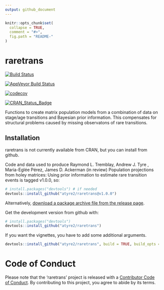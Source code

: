 ```yaml
---
output: github_document
---
```


<!-- README.md is generated from README.Rmd. Please edit that file -->

```r
knitr::opts_chunk$set(
  collapse = TRUE,
  comment = "#>",
  fig.path = "README-"
)
```

# raretrans

[![Build Status](https://travis-ci.com/atyre2/raretrans.svg?token=fZ6v1nEUhWRrRW3uj9TH&branch=master)](https://travis-ci.com/atyre2/raretrans)

[![AppVeyor Build Status](https://ci.appveyor.com/api/projects/status/github/atyre2/raretrans?branch=master&svg=true)](https://ci.appveyor.com/project/atyre2/raretrans)

[![codecov](https://codecov.io/gh/atyre2/raretrans/branch/master/graph/badge.svg?token=NWFl8m4owW)](https://codecov.io/gh/atyre2/raretrans)


[![CRAN_Status_Badge](http://www.r-pkg.org/badges/version/raretrans)](https://cran.r-project.org/package=raretrans)

Functions to create matrix population models from a combination
    of data on stage/age transitions and Bayesian prior information. This 
    compensates for structural problems caused by missing observatons of rare
    transitions. 

## Installation

raretrans is not currently available from CRAN, but you can install from github.

Code and data used to produce Raymond L. Tremblay, Andrew J. Tyre , Maria-Eglée Pérez, James D. Ackerman (in review) Population projections from holey matrices: Using prior information to estimate rare transition events is tagged v1.0.0, so:

```r
# install.packages("devtools") # if needed
devtools::install_github("atyre2/raretrans@v1.0.0")
```

Alternatively, [download a package archive file from the release page](https://github.com/atyre2/raretrans/releases). 

Get the development version from github with:

```r
# install.packages("devtools")
devtools::install_github("atyre2/raretrans")
```
If you want the vignettes, you have to add some additional arguments.

```r
devtools::install_github("atyre2/raretrans", build = TRUE, build_opts = c("--no-resave-data", "--no-manual"))
```

# Code of Conduct

Please note that the 'raretrans' project is released with a
[Contributor Code of Conduct](CODE_OF_CONDUCT.md).
By contributing to this project, you agree to abide by its terms.
